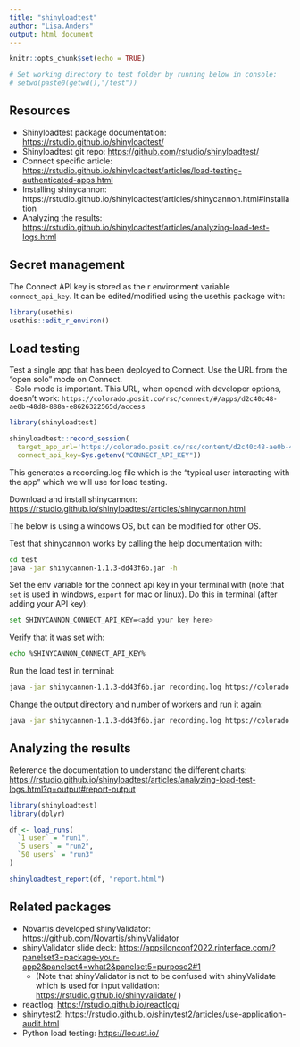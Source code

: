 ```yaml
---
title: "shinyloadtest"
author: "Lisa.Anders"
output: html_document
---
```


```r
knitr::opts_chunk$set(echo = TRUE)

# Set working directory to test folder by running below in console: 
# setwd(paste0(getwd(),"/test"))
```

## Resources 

 - Shinyloadtest package documentation: <https://rstudio.github.io/shinyloadtest/>
 - Shinyloadtest git repo: <https://github.com/rstudio/shinyloadtest/> 
 - Connect specific article: <https://rstudio.github.io/shinyloadtest/articles/load-testing-authenticated-apps.html>
 - Installing shinycannon: https://rstudio.github.io/shinyloadtest/articles/shinycannon.html#installation 
 - Analyzing the results: <https://rstudio.github.io/shinyloadtest/articles/analyzing-load-test-logs.html> 

## Secret management 

The Connect API key is stored as the r environment variable `connect_api_key`. It can be edited/modified using the usethis package with: 
```r
library(usethis)
usethis::edit_r_environ()
```

## Load testing

Test a single app that has been deployed to Connect. Use the URL from the "open solo" mode on Connect.  
 - Solo mode is important. This URL, when opened with developer options, doesn't work: `https://colorado.posit.co/rsc/connect/#/apps/d2c40c48-ae0b-48d8-888a-e8626322565d/access`

```r
library(shinyloadtest)

shinyloadtest::record_session(
  target_app_url='https://colorado.posit.co/rsc/content/d2c40c48-ae0b-48d8-888a-e8626322565d/', 
  connect_api_key=Sys.getenv("CONNECT_API_KEY"))

```

This generates a recording.log file which is the "typical user interacting with the app" which we will use for load testing. 

Download and install shinycannon: <https://rstudio.github.io/shinyloadtest/articles/shinycannon.html> 

The below is using a windows OS, but can be modified for other OS. 

Test that shinycannon works by calling the help documentation with: 

```bash
cd test
java -jar shinycannon-1.1.3-dd43f6b.jar -h
```

Set the env variable for the connect api key in your terminal with (note that `set` is used in windows, `export` for mac or linux). Do this in terminal (after adding your API key): 

```bash
set SHINYCANNON_CONNECT_API_KEY=<add your key here>
```

Verify that it was set with: 
```bash
echo %SHINYCANNON_CONNECT_API_KEY%
```

Run the load test in terminal: 

```bash
java -jar shinycannon-1.1.3-dd43f6b.jar recording.log https://colorado.posit.co/rsc/content/d2c40c48-ae0b-48d8-888a-e8626322565d/ --workers 1 --loaded-duration-minutes 2 --output-dir run1 --overwrite-output
```

Change the output directory and number of workers and run it again: 

```bash
java -jar shinycannon-1.1.3-dd43f6b.jar recording.log https://colorado.posit.co/rsc/content/d2c40c48-ae0b-48d8-888a-e8626322565d/ --workers 5 --loaded-duration-minutes 2 --output-dir run2 --overwrite-output
```

## Analyzing the results 

Reference the documentation to understand the different charts: <https://rstudio.github.io/shinyloadtest/articles/analyzing-load-test-logs.html?q=output#report-output> 

```r
library(shinyloadtest)
library(dplyr)

df <- load_runs(
  `1 user` = "run1",
  `5 users` = "run2",
  `50 users` = "run3"
)

shinyloadtest_report(df, "report.html")

```


## Related packages

 - Novartis developed shinyValidator: <https://github.com/Novartis/shinyValidator> 
 - shinyValidator slide deck: <https://appsilonconf2022.rinterface.com/?panelset3=package-your-app2&panelset4=what2&panelset5=purpose2#1> 
   - (Note that shinyValidator is not to be confused with shinyValidate which is used for input validation: <https://rstudio.github.io/shinyvalidate/> )
 - reactlog: <https://rstudio.github.io/reactlog/> 
 - shinytest2: <https://rstudio.github.io/shinytest2/articles/use-application-audit.html> 
 - Python load testing: <https://locust.io/> 


